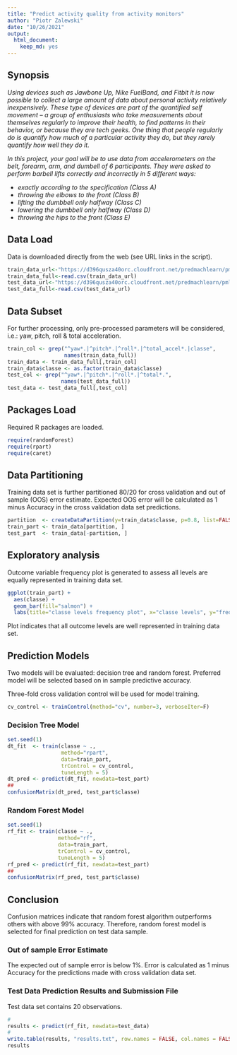 ---
title: "Predict activity quality from activity monitors"
author: "Piotr Zalewski"
date: "10/26/2021"
output:
  html_document:
    keep_md: yes
---

## Synopsis

*Using devices such as Jawbone Up, Nike FuelBand, and Fitbit it is now possible to collect a large amount of data about personal activity relatively inexpensively. These type of devices are part of the quantified self movement – a group of enthusiasts who take measurements about themselves regularly to improve their health, to find patterns in their behavior, or because they are tech geeks. One thing that people regularly do is quantify how much of a particular activity they do, but they rarely quantify how well they do it.*

*In this project, your goal will be to use data from accelerometers on the belt, forearm, arm, and dumbell of 6 participants. They were asked to perform barbell lifts correctly and incorrectly in 5 different ways:*

- *exactly according to the specification (Class A)*
- *throwing the elbows to the front (Class B)*
- *lifting the dumbbell only halfway (Class C)*
- *lowering the dumbbell only halfway (Class D)*
- *throwing the hips to the front (Class E)*

## Data Load

Data is downloaded directly from the web (see URL links in the script).

```{r, echo=TRUE, cache=TRUE}
train_data_url<-"https://d396qusza40orc.cloudfront.net/predmachlearn/pml-training.csv"
train_data_full<-read.csv(train_data_url)
test_data_url<-"https://d396qusza40orc.cloudfront.net/predmachlearn/pml-testing.csv"
test_data_full<-read.csv(test_data_url)
```

## Data Subset

For further processing, only pre-processed parameters will be considered, i.e.:  yaw, pitch, roll & total acceleration.

```{r, echo=TRUE}
train_col <- grep("^yaw*.|^pitch*.|^roll*.|^total_accel*.|classe",
                  names(train_data_full))
train_data <- train_data_full[,train_col]
train_data$classe <- as.factor(train_data$classe)
test_col <- grep("^yaw*.|^pitch*.|^roll*.|^total*.",
                 names(test_data_full))
test_data <- test_data_full[,test_col]
```

## Packages Load

Required R packages are loaded.

```{r, echo=TRUE, message=FALSE}
require(randomForest)
require(rpart)
require(caret)
```

## Data Partitioning

Training data set is further partitioned 80/20 for cross validation and out of sample (OOS) error estimate. Expected OOS error will be calculated as 1 minus Accuracy in the cross validation data set predictions.

```{r, echo=TRUE}
partition  <- createDataPartition(y=train_data$classe, p=0.8, list=FALSE)
train_part <- train_data[partition, ] 
test_part  <- train_data[-partition, ]
```

## Exploratory analysis

Outcome variable frequency plot is generated to assess all levels are equally represented in training data set.

```{r, echo=TRUE, fig.height=3}
ggplot(train_part) +
  aes(classe) +
  geom_bar(fill="salmon") +
  labs(title="classe levels frequency plot", x="classe levels", y="frequency")
```

Plot indicates that all outcome levels are well represented in training data set.

## Prediction Models

Two models will be evaluated: decision tree and random forest. Preferred model will be selected based on in sample predictive accuracy.

Three-fold cross validation control will be used for model training.

```{r,echo=TRUE}
cv_control <- trainControl(method="cv", number=3, verboseIter=F)
```

### Decision Tree Model

```{r, echo=TRUE, cache=TRUE}
set.seed(1)
dt_fit  <- train(classe ~ .,
                 method="rpart",
                 data=train_part,
                 trControl = cv_control,
                 tuneLength = 5)
dt_pred <- predict(dt_fit, newdata=test_part)
##
confusionMatrix(dt_pred, test_part$classe)
```

### Random Forest Model

```{r, echo=TRUE, cach=TRUE}
set.seed(1)
rf_fit <- train(classe ~ .,
                method="rf",
                data=train_part,
                trControl = cv_control,
                tuneLength = 5)
rf_pred <- predict(rf_fit, newdata=test_part)
##
confusionMatrix(rf_pred, test_part$classe)
```

## Conclusion

Confusion matrices indicate that random forest algorithm outperforms others with above 99% accuracy. Therefore, random forest model is selected for final prediction on test data sample.

### Out of sample Error Estimate
The expected out of sample error is below 1%. Error is calculated as 1 minus Accuracy for the predictions made with cross validation data set.

### Test Data Prediction Results and Submission File

Test data set contains 20 observations.

```{r, echo=TRUE}
#
results <- predict(rf_fit, newdata=test_data)
#
write.table(results, "results.txt", row.names = FALSE, col.names = FALSE)
results
```